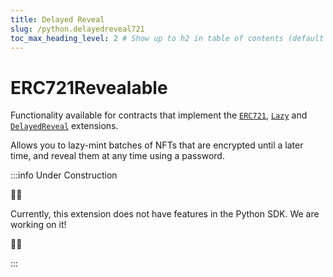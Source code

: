 ```yaml
---
title: Delayed Reveal
slug: /python.delayedreveal721
toc_max_heading_level: 2 # Show up to h2 in table of contents (default is up to h3)
---
```


# ERC721Revealable

Functionality available for contracts that implement the
[`ERC721`](/solidity/extensions/erc721),
[`Lazy`](/solidity/extensions/lazymint) and
[`DelayedReveal`](/solidity/extensions/delayedreveal) extensions.

Allows you to lazy-mint batches of NFTs that are encrypted until a later time,
and reveal them at any time using a password.

:::info Under Construction

🚧👷

Currently, this extension does not have features in the Python SDK. We are working on it!

🚧👷

:::
